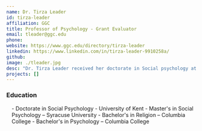 ```yaml
---
name: Dr. Tirza Leader
id: tirza-leader
affiliation: GGC
title: Professor of Psychology - Grant Evaluator
email: tleader@ggc.edu
phone: 
website: https://www.ggc.edu/directory/tirza-leader
linkedin: https://www.linkedin.com/in/tirza-leader-9910258a/
github:
image: ./tleader.jpg
desc: "Dr. Tirza Leader received her doctorate in Social psychology at the University of Kent in Canterbury. She is a cognitive social psychologist who specializes in understanding the problems associated with prejudice. She often looks for interdisciplinary solutions to her research questions and has often borrowed theories and methodologies from anthropology and sociology."
projects: []
---
```


### Education
<div style="margin-left:1em; margin-bottom:2em">
- Doctorate in Social Psychology - University of Kent
- Master's in Social Psychology – Syracuse University
- Bachelor's in Religion – Columbia College
- Bachelor's in Psychology – Columbia College
</div>